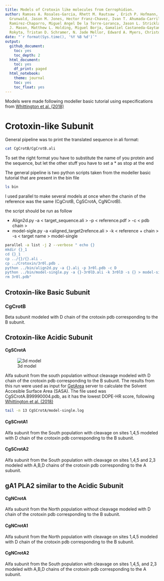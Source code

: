 ```yaml
---
title: Models of Crotoxin like molecules from Cerrophidion.
author: Ramses A. Rosales-Garcia, Rhett M. Rautsaw , Erich P. Hofmann, Christoph I.
  Grunwald, Jason M. Jones, Hector Franz-Chavez, Ivan T. Ahumada-Carrillo, Ricardo
  Ramirez-Chaparro, Miguel Angel De la Torre-Loranca, Jason L. Strickland, Andrew
  J. Mason, Matthew L. Holding, Miguel Borja, Gamaliel Castaneda-Gaytan, Darin R.
  Rokyta, Tristan D. Schramer, N. Jade Mellor, Edward A. Myers, Christopher Parkinson
date: "`r format(Sys.time(), '%Y %B %d')`"
output:
  github_document:
    toc: yes
    toc_depth: 2
  html_document:
    toc: yes
    df_print: paged
  html_notebook:
    theme: journal
    toc: yes
    toc_float: yes
---
```


Models were made following modeller basic tutorial using especifications from [Whittington et al. (2018)](https://academic.oup.com/mbe/article/35/4/887/4797214)

# Crotoxin-like Subunit

General pipeline was to print the translated sequence in ali format:

```bash
cat CgCrotB/CgCrotB.ali
```

To set the right format you have to substitute the name of you protein and the sequence, but let the other stuff
you have to set a * as stop at the end

The general pipeline is two python scripts taken from the modeller basic tutorial that are present in the bin file

```bash
ls bin
```

I used parallel to make several models at once when the chanin of the reference was the same (CgCrotB, CgSCrotA, CgNCrotB). 

the script should be run as follow

- Align2d.py -a < target_sequence.ali > -p < reference.pdf > -c < pdb chain >
- model-sigle.py -a <aligned_target2refence.ali > -k < reference + chain > -s < target name  > model-single


```bash
parallel -a list -j 2 --verbose " echo {}
mkdir {}_1
cd {}_1
cp ../{}/{}.ali .
cp ../Crotoxin/3r0l.pdb .
python ../bin/align2d.py -a {}.ali -p 3r0l.pdb -c D
python ../bin/model-single.py -a {}-3r0lD.ali -k 3r0lD -s {} > model-single.log
rm 3r0l.pdb"
```

## Crotoxin-like Basic Subunit

### CgCrotB

Beta subunit modeled with D chain of the crotoxin pdb corresponding to the B subunit.

## Crotoxin-like Acidic Subunit

#### CgSCrotA 

![3d model](pictures/CgSCrotA.gif)

Alfa subunit from the south population without cleavage modeled with D chain of the crotoxin pdb corresponding to the B subunit. The results from this run were used as input for [GetArea](https://curie.utmb.edu/getarea.html) server to calculate the Solvent Accesible Surface Area (SASA). The file used was CgSCrotA.B99990004.pdb, as it has the lowest DOPE-HR score, following [Whittington et al. (2018)](https://academic.oup.com/mbe/article/35/4/887/4797214)

```bash
tail -n 13 CgSCrotA/model-single.log
```

#### CgSCrotA1

Alfa subunit from the South population with cleavage on sites 1,4,5 modeled with D chain of the crotoxin pdb corresponding to the B subunit.

#### CgSCrotA2

Alfa subunit from the South population with cleavage on sites 1,4,5 and 2,3 modeled with A,B,D chains of the crotoxin pdb corresponding to the A subunit.

## gA1 PLA2 similar to the Acidic Subunit


#### CgNCrotA

Alfa subunit from the North population without cleavage modeled with D chain of the crotoxin pdb corresponding to the B subunit.

#### CgNCrotA1

Alfa subunit from the North population with cleavage on sites 1,4,5 modeled with D chain of the crotoxin pdb corresponding to the B subunit.

#### CgNCrotA2

Alfa subunit from the South population with cleavage on sites 1,4,5, and 2,3 modeled with A,B,D chains of the crotoxin pdb corresponding to the A subunit.

